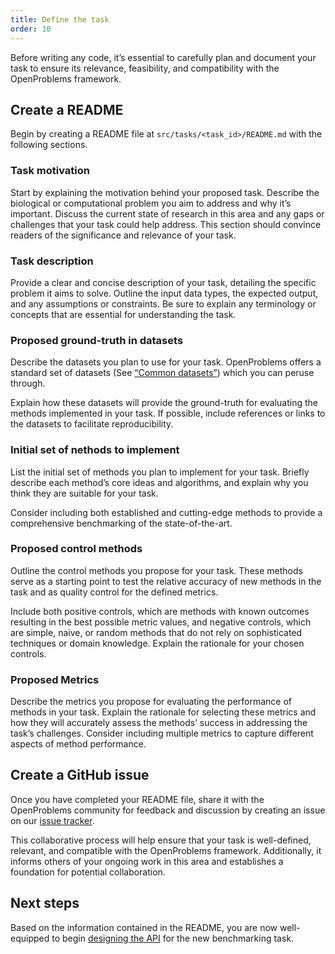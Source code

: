 ```yaml
---
title: Define the task
order: 10
---
```


Before writing any code, it's essential to carefully plan and document your task to ensure its relevance, feasibility, and compatibility with the OpenProblems framework. 

## Create a README

Begin by creating a README file at `src/tasks/<task_id>/README.md` with the following sections.

### Task motivation

Start by explaining the motivation behind your proposed task. Describe the biological or computational problem you aim to address and why it's important. Discuss the current state of research in this area and any gaps or challenges that your task could help address. This section should convince readers of the significance and relevance of your task.

### Task description

Provide a clear and concise description of your task, detailing the specific problem it aims to solve. Outline the input data types, the expected output, and any assumptions or constraints. Be sure to explain any terminology or concepts that are essential for understanding the task.

### Proposed ground-truth in datasets

Describe the datasets you plan to use for your task. OpenProblems offers a standard set of datasets (See ["Common datasets"](/documentation/reference/openproblems-v2/src-datasets.qmd)) which you can peruse through.

Explain how these datasets will provide the ground-truth for evaluating the methods implemented in your task. If possible, include references or links to the datasets to facilitate reproducibility.

### Initial set of nethods to implement

List the initial set of methods you plan to implement for your task. Briefly describe each method's core ideas and algorithms, and explain why you think they are suitable for your task.

Consider including both established and cutting-edge methods to provide a comprehensive benchmarking of the state-of-the-art.

### Proposed control methods

Outline the control methods you propose for your task. These methods serve as a starting point to test the relative accuracy of new methods in the task and as quality control for the defined metrics. 

Include both positive controls, which are methods with known outcomes resulting in the best possible metric values, and negative controls, which are simple, naive, or random methods that do not rely on sophisticated techniques or domain knowledge. Explain the rationale for your chosen controls.

### Proposed Metrics

Describe the metrics you propose for evaluating the performance of methods in your task. Explain the rationale for selecting these metrics and how they will accurately assess the methods' success in addressing the task's challenges. Consider including multiple metrics to capture different aspects of method performance.

## Create a GitHub issue

Once you have completed your README file, share it with the OpenProblems community for feedback and discussion by creating an issue on our [issue tracker](https://github.com/openproblems-bio/openproblems-v2/issues/). 

This collaborative process will help ensure that your task is well-defined, relevant, and compatible with the OpenProblems framework. Additionally, it informs others of your ongoing work in this area and establishes a foundation for potential collaboration.

## Next steps

Based on the information contained in the README, you are now well-equipped to begin [designing the API](design_api.qmd) for the new benchmarking task.